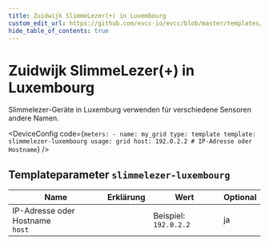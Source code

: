 ```yaml
---
title: Zuidwijk SlimmeLezer(+) in Luxembourg
custom_edit_url: https://github.com/evcc-io/evcc/blob/master/templates/definition/meter/slimmelezer-luxembourg.yaml
hide_table_of_contents: true
---
```



# Zuidwijk SlimmeLezer(+) in Luxembourg

<DeviceFeatures features="" />

Slimmelezer-Geräte in Luxemburg verwenden für verschiedene Sensoren andere Namen.


<DeviceConfig code={`meters:
    - name: my_grid
      type: template
      template: slimmelezer-luxembourg
      usage: grid
      host: 192.0.2.2 # IP-Adresse oder Hostname`}  />

## Templateparameter `slimmelezer-luxembourg`

| Name | Erklärung | Wert | Optional |
|-----------|-----------|------|----------|
| IP-Adresse oder Hostname<br/>`host` |  | Beispiel: `192.0.2.2` | ja |

